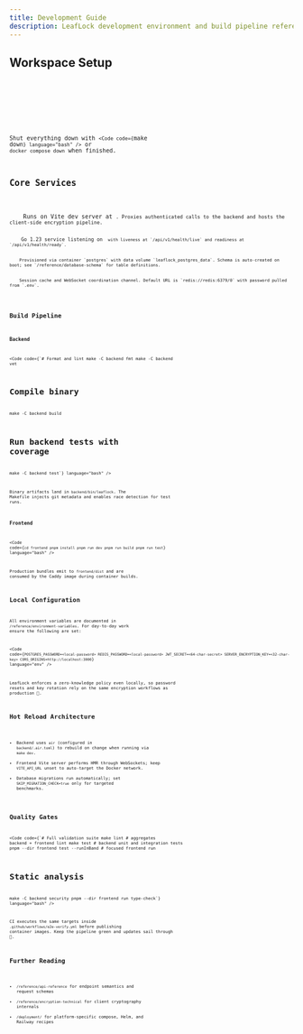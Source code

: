 ```yaml
---
title: Development Guide
description: LeafLock development environment and build pipeline reference.
---
```



## Workspace Setup

<Tabs>
  <TabItem label="Podman (default)">
    <Code
      code={`git clone https://github.com/RelativeSure/LeafLock.git
cd LeafLock
cp .env.example .env
make up
make logs`}
      language="bash"
    />
  </TabItem>
  <TabItem label="Docker Compose">
    <Code
      code={`git clone https://github.com/RelativeSure/LeafLock.git
cd LeafLock
cp .env.example .env
docker compose up -d
docker compose logs -f`}
      language="bash"
    />
  </TabItem>
</Tabs>

Shut everything down with `<Code code={`make down`} language="bash" />` or `docker compose down` when finished.

## Core Services

<CardGrid columns={2}>
  <Card title="Frontend" icon="laptop">
    Runs on Vite dev server at <Code code={`http://localhost:3000`} language="text" />. Proxies authenticated calls to the backend and hosts the client-side encryption pipeline.
  </Card>
  <Card title="Backend" icon="terminal">
    Go 1.23 service listening on <Code code={`http://localhost:8080`} language="text" /> with liveness at `/api/v1/health/live` and readiness at `/api/v1/health/ready`.
  </Card>
  <Card title="PostgreSQL" icon="database">
    Provisioned via container `postgres` with data volume `leaflock_postgres_data`. Schema is auto-created on boot; see `/reference/database-schema` for table definitions.
  </Card>
  <Card title="Redis" icon="cloud">
    Session cache and WebSocket coordination channel. Default URL is `redis://redis:6379/0` with password pulled from `.env`.
  </Card>
</CardGrid>

## Build Pipeline

### Backend

<Code
  code={`# Format and lint
make -C backend fmt
make -C backend vet

# Compile binary
make -C backend build

# Run backend tests with coverage
make -C backend test`}
  language="bash"
/>

Binary artifacts land in `backend/bin/leaflock`. The Makefile injects git metadata and enables race detection for test runs.

### Frontend

<Code
  code={`cd frontend
pnpm install
pnpm run dev
pnpm run build
pnpm run test`}
  language="bash"
/>

Production bundles emit to `frontend/dist` and are consumed by the Caddy image during container builds.

## Local Configuration

All environment variables are documented in `/reference/environment-variables`. For day-to-day work ensure the following are set:

<Code
  code={`POSTGRES_PASSWORD=<local-password>
REDIS_PASSWORD=<local-password>
JWT_SECRET=<64-char-secret>
SERVER_ENCRYPTION_KEY=<32-char-key>
CORS_ORIGINS=http://localhost:3000`}
  language="env"
/>

LeafLock enforces a zero-knowledge policy even locally, so password resets and key rotation rely on the same encryption workflows as production 🎯.

## Hot Reload Architecture

- Backend uses `air` (configured in `backend/.air.toml`) to rebuild on change when running via `make dev`.
- Frontend Vite server performs HMR through WebSockets; keep `VITE_API_URL` unset to auto-target the Docker network.
- Database migrations run automatically; set `SKIP_MIGRATION_CHECK=true` only for targeted benchmarks.

## Quality Gates

<Code
  code={`# Full validation suite
make lint        # aggregates backend + frontend lint
make test        # backend unit and integration tests
pnpm --dir frontend test --runInBand # focused frontend run

# Static analysis
make -C backend security
pnpm --dir frontend run type-check`}
  language="bash"
/>

CI executes the same targets inside `.github/workflows/e2e-verify.yml` before publishing container images. Keep the pipeline green and updates sail through 🚀.

## Further Reading

- `/reference/api-reference` for endpoint semantics and request schemas
- `/reference/encryption-technical` for client cryptography internals
- `/deployment/` for platform-specific compose, Helm, and Railway recipes
